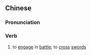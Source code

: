 {{also|动刀兵}}
==Chinese==
{{zh-forms|s=动刀兵|type=12}}

===Pronunciation===
{{zh-pron
|m=dòng dāobīng
|mn=tōng-to-peng
|cat=v
}}

===Verb===
{{zh-verb}}

# {{lb|zh|literary}} to [[engage]] in [[battle]]; to [[cross]] [[sword]]s